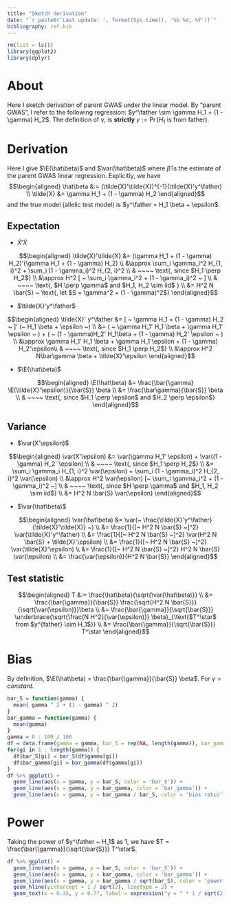 ```yaml
---
title: "Sketch derivation"
date: "`r paste0('Last update: ', format(Sys.time(), '%b %d, %Y'))`"    
bibliography: ref.bib
---
```


$$
\newcommand{\E}{\text{E}}
\newcommand{\sd}{\text{sd}}
\newcommand{\var}{\text{Var}}
\newcommand{\father}{\text{father}}
$$

```r
rm(list = ls())
library(ggplot2)
library(dplyr)
```

# About

Here I sketch derivation of parent GWAS under the linear model.
By "parent GWAS", I refer to the following regression: $y^\father \sim \gamma H_1 + (1 - \gamma) H_2$.
The definition of $\gamma$, is **strictly** $\gamma := \Pr(\text{$H_1$ is from father})$.

# Derivation

Here I give $\E(\hat\beta)$ and $\var(\hat\beta)$ where $\hat\beta$ is the estimate of the parent GWAS linear regression.
Explicitly, we have
$$\begin{aligned}
  \hat\beta &:= (\tilde{X}'\tilde{X})^{-1}(\tilde{X}'y^\father) \\
  \tilde{X} &= \gamma H_1 + (1 - \gamma) H_2
\end{aligned}$$
and the true model (allelic test model) is $y^\father = H_1 \beta + \epsilon$.

## Expectation

* $\tilde{X}'\tilde{X}$

$$\begin{aligned}
  \tilde{X}'\tilde{X} &= (\gamma H_1 + (1 - \gamma) H_2)'(\gamma H_1 + (1 - \gamma) H_2) \\
  &\approx \sum_i \gamma_i^2 H_{1, i}^2 + \sum_i (1 - \gamma_i)^2 H_{2, i}^2 \\
  & ~~~~ \text{, since $H_1 \perp H_2$} \\
  &\approx H^2 [ ~ \sum_i \gamma_i^2 + (1 - \gamma_i)^2 ~ ] \\
  & ~~~~ \text{, $H \perp \gamma$ and $H_1, H_2 \sim iid$ } \\
  &= H^2 N \bar{S} ~ \text{, let $S = \gamma^2 + (1 - \gamma)^2$}
\end{aligned}$$

* $\tilde{X}'y^\father$

$$\begin{aligned}
  \tilde{X}' y^\father &= [ ~ \gamma H_1 + (1 - \gamma) H_2 ~ ]' (~ H_1 \beta + \epsilon ~) \\
  &= ( ~ \gamma H_1' H_1 \beta + \gamma H_1' \epsilon ~ ) + ( ~ (1 - \gamma)H_2' H_1\beta + (1 - \gamma) H_2' \epsilon ~ ) \\
  &\approx \gamma H_1' H_1 \beta + \gamma H_1'\epsilon + (1 - \gamma) H_2'\epsilon\\
  & ~~~~ \text{, since $H_1 \perp H_2$} \\
  &\approx H^2 N\bar\gamma \beta + \tilde{X}'\epsilon
\end{aligned}$$

* $\E(\hat\beta)$

$$\begin{aligned}
  \E(\hat\beta) &= \frac{\bar{\gamma} \E(\tilde{X}'\epsilon)}{\bar{S}} \beta \\
  &= \frac{\bar\gamma}{\bar{S}} \beta \\
  & ~~~~ \text{, since $H_1 \perp \epsilon$ and $H_2 \perp \epsilon$}
\end{aligned}$$

## Variance

* $\var(X'\epsilon)$

$$\begin{aligned}
  \var(X'\epsilon) &= \var(\gamma H_1' \epsilon) + \var((1 - \gamma) H_2' \epsilon) \\
  & ~~~~ \text{, since $H_1 \perp H_2$} \\
  &= \sum_i \gamma_i H_{1, i}^2 \var(\epsilon) + \sum_i (1 - \gamma_i)^2 H_{2, i}^2 \var(\epsilon) \\
  &\approx H^2 \var(\epsilon) [~ \sum_i \gamma_i^2 + (1 - \gamma_i)^2 ~] \\
  & ~~~~ \text{, since $H \perp \gamma$ and $H_1, H_2 \sim iid$} \\
  &= H^2 N \bar{S} \var(\epsilon)
\end{aligned}$$

* $\var(\hat\beta)$

$$\begin{aligned}
  \var(\hat\beta) &= \var(~ \frac{\tilde{X}'y^\father}{\tilde{X}'\tilde{X}} ~) \\
  &= \frac{1}{[~ H^2 N \bar{S} ~]^2} \var(\tilde{X}'y^\father) \\
  &= \frac{1}{[~ H^2 N \bar{S} ~]^2} \var(H^2 N \bar{S} + \tilde{X}'\epsilon) \\
  &= \frac{1}{[~ H^2 N \bar{S} ~]^2} \var(\tilde{X}'\epsilon) \\
  &= \frac{1}{[~ H^2 N \bar{S} ~]^2} H^2 N \bar{S} \var(\epsilon) \\
  &= \frac{\var(\epsilon)}{H^2 N \bar{S}}
\end{aligned}$$

## Test statistic

$$\begin{aligned}
  T &:= \frac{\hat\beta}{\sqrt{\var(\hat\beta)}} \\
  &= \frac{\bar{\gamma}}{\bar{S}} \frac{\sqrt{H^2 N \bar{S}}}{\sqrt{\var(\epsilon)}}\beta \\
  &= \frac{\bar{\gamma}}{\sqrt{\bar{S}}} \underbrace{\sqrt{\frac{N H^2}{\var(\epsilon)}} \beta}_{\text{$T^\star$ from $y^{father} \sim H_1$}} \\
  &= \frac{\bar{\gamma}}{\sqrt{\bar{S}}} T^\star
\end{aligned}$$

# Bias

By definition, $\E(\hat\beta) = \frac{\bar{\gamma}}{\bar{S}} \beta$.
For $\gamma = constant$.

```r
bar_S = function(gamma) {
  mean( gamma ^ 2 + (1 - gamma) ^ 2)
}
bar_gamma = function(gamma) {
  mean(gamma)
}
gamma = 0 : 100 / 100
df = data.frame(gamma = gamma, bar_S = rep(NA, length(gamma)), bar_gamma = rep(NA, length(gamma)))
for(gi in 1 : length(gamma)) {
  df$bar_S[gi] = bar_S(df$gamma[gi])
  df$bar_gamma[gi] = bar_gamma(df$gamma[gi])
}
df %>% ggplot() + 
  geom_line(aes(x = gamma, y = bar_S, color = 'bar_S')) + 
  geom_line(aes(x = gamma, y = bar_gamma, color = 'bar_gamma')) + 
  geom_line(aes(x = gamma, y = bar_gamma / bar_S, color = 'bias ratio'))
```

# Power

Taking the power of $y^\father ~ H_1$ as 1, we have $T = \frac{\bar{\gamma}}{\sqrt{\bar{S}}} T^\star$.

```r
df %>% ggplot() + 
  geom_line(aes(x = gamma, y = bar_S, color = 'bar_S')) + 
  geom_line(aes(x = gamma, y = bar_gamma, color = 'bar_gamma')) + 
  geom_line(aes(x = gamma, y = bar_gamma / sqrt(bar_S), color = 'power ratio')) + 
  geom_hline(yintercept = 1 / sqrt(2), linetype = 2) + 
  geom_text(x = 0.35, y = 0.77, label = expression("y = " * 1 / sqrt(2)), size = 6)
```
